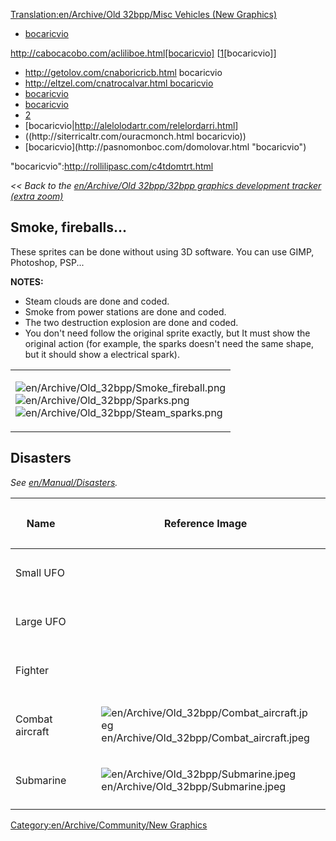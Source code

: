 [[Translation:en/Archive/Old 32bpp/Misc Vehicles (New Graphics)]]
* [http://cchibocl.com/dronmonmo.html bocaricvio]
http://cabocacobo.com/acliliboe.html[bocaricvio] [[http://cabocacobo.com/acliliboe.html][bocaricvio]]
* http://getolov.com/cnaboricricb.html bocaricvio
* [[http://eltzel.com/cnatrocalvar.html bocaricvio]]
* [[http://roboca.com/liacelacelro.html|bocaricvio]]
* [[http://getourelboc.com/ordelle.html | bocaricvio]]
* [http://liboctrocvi.com/coracc.html|bocaricvio]
* [bocaricvio|http://alelolodartr.com/relelordarri.html]
* ((http://siterricaltr.com/ouracmonch.html bocaricvio))
* [bocaricvio](http://pasnomonboc.com/domolovar.html "bocaricvio")
"bocaricvio":http://rollilipasc.com/c4tdomtrt.html
 
''<< Back to the [[en/Archive/Old 32bpp/32bpp graphics development tracker (extra zoom)]]''

[[Category:en/Archive/Community/New Graphics]]

==Smoke, fireballs...==
These sprites can be done without using 3D software. You can use GIMP, Photoshop, PSP...

'''NOTES:'''
*Steam clouds are done and coded.
*Smoke from power stations are done and coded.
*The two destruction explosion are done and coded.
*You don't need follow the original sprite exactly, but It must show the original action (for example, the sparks doesn't need the same shape, but it should show a electrical spark).

{| border=1 style="background:#e7ebff;"
|[[File:en/Archive/Old 32bpp/Smoke fireball.png]]<BR>
[[File:en/Archive/Old 32bpp/Sparks.png]]<BR>
[[File:en/Archive/Old 32bpp/Steam sparks.png]]
|}

==Disasters==
''See [[en/Manual/Disasters]].''
{| border=1 style="background:#e7ebff;"
!Name
!Reference Image
!Remodeled By
!Status
!Image
!Source File
!Game Graphics
|-
!Small UFO
|
|Wacki
{{en/Archive/Old 32bpp/WIP}} (?)
|[http://www.tt-forums.net/viewtopic.php?f=36&t=14549&st=0&sk=t&sd=a&hilit=ufo&start=2890 Wackis small UFO]
|
|
|-
!Large UFO
|
|Wacki
{{en/Archive/Old 32bpp/WIP}} (?)
|[http://www.tt-forums.net/viewtopic.php?f=36&t=14549&st=0&sk=t&sd=a&hilit=ufo&start=2890 Wackis large UFO]
|
|
|-
!Fighter
|
|Wacki
{{en/Archive/Old 32bpp/WIP}} (?)
|[http://www.tt-forums.net/viewtopic.php?f=36&t=14549&st=0&sk=t&sd=a&hilit=ufo&start=2890 Wackis fighter]
|
|
|-
!Combat aircraft
|[[File:en/Archive/Old 32bpp/Combat aircraft.jpeg]]
|
{{en/Archive/Old 32bpp/Unclaimed}}
|
|
|
|-
!Submarine
|[[File:en/Archive/Old 32bpp/Submarine.jpeg]]
|MeusH
{{en/Archive/Old 32bpp/WIP}} (?)
|[http://www.tt-forums.net/viewtopic.php?f=36&t=14549&st=0&sk=t&sd=a&hilit=ufo&start=272 MeusHs submarine]
|
|
|-
|}